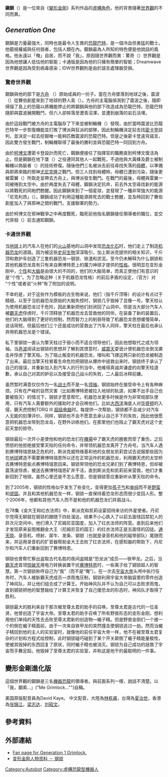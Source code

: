 {{noteTA
|G1=Transformers
}}
'''鋼鎖'''（{{lang-en|Grimlock}}）是一位來自《[[變形金剛|變形金剛]]》系列作品的[[虛構角色|虛構角色]]，他的背景隨著[[世界觀|世界觀]]的不同而異。

==''Generation One''==
鋼鎖是力量最強大，同時也是最令人生畏的[[機器恐龍|恐龍巴特]]，是一個冷血但勇猛的戰士。他藐視權威與任何弱者，包括人類在內。{{refTag|name=|Grimlock產品包裝上的角色介紹文。}}鋼鎖最為人所知的特色便是他說話的風格。他永遠以「俺」自居，而不說「我」，原因隨世界觀而異：驚奇（{{lang|en|Marvel Comics}}）世界觀是因為他想讓人低估他的智能；卡通版是因為他的只擁有簡單的智能；Dreamwave世界觀是因為受到病毒感染；IDW世界觀則是由於語言處理器受損。

===驚奇世界觀===
<!--本段只列出重要事件之概要，部份故事或是特別篇並未列出。-->

鋼鎖與他的部下是[[方舟_(變形金剛)|方舟]] （{{lang|en|Ark}}）原始成員的一份子。當在方舟墜落到地球之後，震波（{{lang|en|Shockwave}}）從賽伯創星來到了地球的野人島（{{link-en|Savage Land|Savage Land}}）。方舟的主電腦偵測到了震波之後，隨即掃描了島上的恐龍以將機能停止的將鋼鎖與他的部下改造成為恐龍巴特。恐龍巴特隨即與震波展開戰鬥，但六人卻摔落至瀝青沼澤，並遭到崩落的岩石活埋。{{refTag|name=TF#8|《The Transformers》 #8 "Repeat Performance!", Marvel Comics, 1985年5月出版}}

由於這段戰鬥被方舟的主電腦存了下來並被制輪機（{{lang|en|Rachet}}）發現{{refTag|name=|《The Transformers》 #4 "The Last Stand", Marvel Comics, 1984年12月4日出版}}，由於當時震波比恐龍巴特早一步恢復機能並打敗了博派與狂派的部隊，因此制輪機決定前去找[[密卡登|密卡登]]談判，並決定一起去挖掘唯一能夠匹敵震波的恐龍巴特。{{refTag|name=|《The Transformers》 #7 "Warrior School!", Marvel Comics, 1985年4月出版}}但是之後密卡登違背諾言，因此雙方發生戰鬥，制輪機取得了最後的勝利並與恐龍巴特一同回到方舟。{{refTag|name=TF#8}}

由於[[柯博文|柯博文]]遭密卡登設計而死亡，鋼鎖便接任了指揮官的職務直到柯博文復活為止。{{refTag|name=|《The Transformers》 #27 "King of the Hill!", Marvel Comics, 1986年12月出版}}但是鋼鎖在地下堡（{{lang|en|Underbase}}）之役連同其他人一起戰死{{refTag|name=|《The Transformers》 #50 "Dark Star", Marvel Comics, 1988年11月出版}}，不過他與大黃蜂及爵士被制輪機以偽裝者（{{lang|en|Pretender}}）的技術修復。{{refTag|name=|《The Transformers》 #58 "All the Familiar Faces!", Marvel Comics, 1989年7月出版}}隨後他們三名被派去前往尋找失落的[[母體_(變形金剛)|母體]]，以準備與即將來臨的邪神[[尤尼克隆|尤尼克隆]]之戰鬥。{{refTag|name=|《The Transformers》 #65 "Dark Creation", Marvel Comics, 1990年2月}}但三人找到母體時，母體已遭到污染，隨後更被雷翼（{{lang|en|Thunderwing}}）所取走並帶去方舟上，與博派發生戰鬥。在戰鬥的最後，母體與雷翼一同被捲到太空中。由於再度失去了母體，鋼鎖決定抗命，前去外太空尋找新的能源以將戰死的同袍們甦醒。因此鋼鎖來到了一個星球，並發現了一種非常強大的能源「尼克利昂」（{{lang|en|Nucleon}}）。{{refTag|name=|《The Transformers #69 "Eye of the Storm!", Marvel Comics, 1990年6月出版}}鋼鎖成功了利用這種能源將死去的戰士甦醒，並及時回到了賽伯創星加入了與邪神之間的戰鬥，支援聯軍的勢力。

由於柯博文在邪神戰爭之中再度戰死，臨死前他指名鋼鎖接任領導者的職位，並交代徘徊（{{lang|en|Prowl}}）前去通知鋼鎖。{{refTag|name=|《The Transformers》 #76 "Still Life!", Marvel Comics, 1991年1月出版}}

===卡通世界觀===

<!--請補充集數，並修正口語化部分。-->
当[[地球|地球]]上的汽车人在他们的[[火山|火山]]基地的山洞中发现[[恐龙|恐龙]][[化石|化石]]时，他们走上了制造[[机器恐龙|机器恐龙]]的道路。因为被这些[[史前生物|史前生物]]深深吸引，加上斯派克提供的相关知识，千斤顶和救护车创造了三隻机器恐龙—钢锁、铁渣和淤泥。至今仍未解释为什么钢锁和其他机器恐龙具有只有来自赛博特恩上的魔力神球才提供的[[性格|性格]]。很明显在变形金刚中，[[个性|个性]]和[[大脑|大脑]]是由很大的不同的，他们的大脑简单，而真正使他们有意识的是“个性”。为了忽略这种（关于机器恐龙性格）的前后矛盾的设定，（官方）对 “个性”或者说“火种”有了附加的说明。

不幸的是，对于这些作为模板的古生物来说，他们（指千斤顶等）的设计有点过于精细，以至于当机器恐龙原始的大脑失控时，钢锁几乎毁掉了显像一号。擎天柱认为使用机器恐龙过于危险，因此重新把他们封闭回了山洞中。但是当大部分汽车人被[[霸天虎|霸天虎]]俘虏时，千斤顶释放了机器恐龙去营救他的同伴。在装备了新的装置后，他们的大脑得到了更好的控制，然而智力上的削弱导致了机器恐龙思想缓慢简单，说话简短。但最后他们三个还是成功的营救出了汽车人同伴，擎天柱在最后也承认弃用机器恐龙是个错误。

私下里钢锁一直认为擎天柱过于弱小而不适合领导他们，因此他想取代之成为领袖。当[[声波_(变形金刚)|声波]]阅读出钢锁的思想并了解到其恨意时，[[威震天|威震天]]耍诡计使机器恐龙倒戈袭击并俘虏了擎天柱。为了阻止叛变的机器恐龙，嚎叫和飞镖这两只新的恐龙被制造了出来。最后当擎天柱冒着生命危险把钢锁从爆炸中拯救出来时，钢锁终于承认了自己的错误，并重新加入到汽车人的行列当中，他难得真诚并谦虚的向擎天柱道歉，承认自己对其的妒忌以及接受自己战斗的失败，二人最后冰释前嫌。

虽然暂时满意仅仅作为一名[[战士|战士]]而不是一名[[领袖|领袖]]，钢锁始终在接受命令上有各种麻烦。只有在严峻的自然灾害（比如赛博特恩被拉入地球的轨道，如果不出手自己也要被毁灭）的情况下，钢锁才愿意帮忙。机器恐龙更多时候是作为非常规部队使用，只有汽车人需要额外的援助时才会召唤他们。比如[[大西洋|大西洋]]海底人对[[华盛顿|华盛顿]]的入侵，霸天虎控制TORQ III [[超级电脑|超级电脑]]时。每提供一次帮助，钢锁都不会减少对汽车人无能的刻薄评价。同样，钢锁也不会不愿意去承认自己手下的失败，因此他很愿意把机器恐龙带到恐龙岛，在野外训练他们。在那里他们也阻止了霸天虎对这个史前天堂的掠夺。

钢锁最后一次开小差使他和他的恐龙们在[[機場|機場]]中了霸天虎的圈套而受了重伤，之后愤怒的他拒绝接受擎天柱的任何命令，并带领机器恐龙离开了方舟号。当汽车人遇到赛博特瑞恩缺乏危机时，斯派克威特维基和他的女朋友凯莉尝试去说服那些因为在[[地球|地球]]建造不需要赛博特瑞恩所以还在正常运作的机器恐龙，利用霸天虎的太空桥去赛博特恩偷点赛博特瑞恩回来。钢锁带领他的恐龙兄弟们到了赛博特恩，但却被震荡波俘虏，被送去赛博特瑞恩矿井干活，直到斯派克和凯莉前来营救，他们才重新回到了地球。虽然心里还是不怎么愿意，但是钢锁答应重新听从擎天柱的命令。

到了2005年，钢锁的性格似乎发生了些变化，变得更加[[孩子气|孩子气]]和[[单纯|单纯]]而不是[[野蛮|野蛮]]和[[顽固|顽固]]。并且和其他机器恐龙一样，钢锁一直保持着恐龙形态而很少变回人形。整个2006年，他都和其他汽车人而不是和他的机器恐龙们并肩战斗。

在78集《金大王和红衣法师》中，斯派克和凯莉设宴招待来访的外星使者。丹尼尔觉得无聊就在钢锁的跟随下四处溜达，结果不小心跌入了以前五面怪囚禁犯人的异次元空间中。他们滑入了尼姆尼亚国度，加入了红衣法师的阵营。直到后来他们才发现原来妄图推翻金大王（尼姆尼亚的国王）的红衣法师正是五面怪的囚徒。[[通天晓|通天晓]]、录音机、喷射、犀牛、发条、钢钳（也就是录音机和他的磁带部队）尾随而来，并运用录音机的扩音器帮助金大王击败了红衣法师，在感知器的帮助下，丹尼尔和汽车人们重新回到了赛博特恩。

钢锁也曾帮忙察出盗取古代名胜的夜间盗贼是“恐龙派”成员——铁甲龙。之后，当[[霸天虎|霸天虎]]首领[[惊破天|惊破天]]用电力转换装置干扰[[赛博特恩|赛博特恩]]时，一些离子给了钢锁超人的智慧。第一次钢锁称呼自己为“我”（而不是“俺”）。在一次去[[宇宙大帝_(变形金刚)|宇宙大帝]]头颅中执行任务时，汽车人被新霸天虎成员—求雨鬼压制，钢锁利用宇宙大帝脑袋里的零件创造了神风队，并让他们组合成了计算王。开始神风队并不认为自己可以击败求雨鬼，直到钢锁把他的智慧输给了计算王并恢复了自己傻恐龙的形态时，神风队才取得了胜利。

钢锁最大的胜利来自于那次被至尊太君的助手的召唤，至尊太君是古代的一位圣贤，他曾创造了宇宙大帝。至尊太君的助手召唤了所有野兽形态的变形金刚，想利用他们单纯的天性去击败至尊太君新的创造物—蝎子精。但是野兽金刚们一个接一个的倒在蝎子精面前，由于一次来自铁甲龙的突然撞击使钢锁逃过一劫。然而当蝎子精回到他的主人的实验室时，就像他的前任宇宙大帝一样，他不在被至尊太君复杂的计划和方程式给控制，此时钢锁碰巧碰到了某个开关颠倒了蝎子精能量极性，使被其毁掉的东西回复了原状，同时蝎子精也被消灭。钢锁为自己成功的拯救了宇宙而手舞足蹈，他毁掉了至尊太君的实验室，并称这是他干的最聪明的一件事。
<!--
===Dreamwave世界觀===
===IDW世界觀===
====IDW版百變金剛====

===鏡像世界===
-->

==變形金剛進化版==
這個世界觀的鋼鎖是三名[[機器恐龍|機器恐龍]]的領導者。與前面系列一樣，說話不清楚。以「我，鋼索...」("Me Grimlock..."")自稱。

美国原版配音員為David Kaye。
中文配音，大陸為[[林栋甫|林栋甫]]，台灣為[[夏治世|夏治世]]，香港為[[张锦江|张锦江]]，[[梁志达|梁志达]]、[[刘昭文|刘昭文]]。

<!--
==賽博坦大戰==
-->

== 參考資料 ==
{{Reflist|group="參"|2}}

==外部連結==
* [http://www.seibertron.com/database/character.php?view=&char_id=67 Fan page for Generation 1 Grimlock.] {{en}}
* [http://www.78dm.net/01renwu/Grimlock.htm 变形金刚人物资料 － 钢锁]

{{變形金剛系列}}
{{DEFAULTSORT:Grimlock}}
[[Category:Autobot|Category:Autobot]]
[[Category:虛構恐龍型機器人|Category:虛構恐龍型機器人]]
